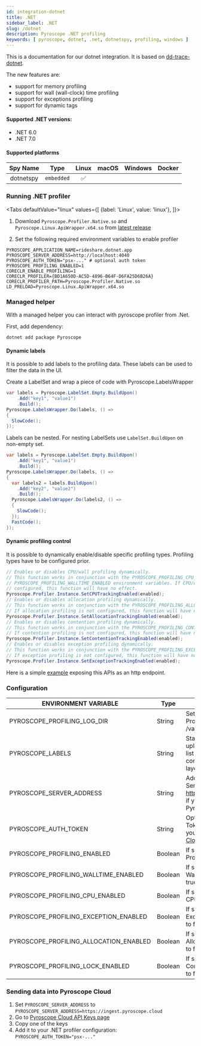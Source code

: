 ```yaml
---
id: integration-dotnet
title: .NET
sidebar_label: .NET
slug: /dotnet
description: Pyroscope .NET profiling
keywords: [ pyroscope, dotnet, .net, dotnetspy, profiling, windows ]
---
```





 
This is a documentation for our dotnet integration. It is based on [dd-trace-dotnet](https://github.com/DataDog/dd-trace-dotnet).

The new features are:
- support for memory profiling
- support for wall (wall-clock) time profiling
- support for exceptions profiling
- support for dynamic tags 

#### Supported .NET versions:
 - .NET 6.0
 - .NET 7.0
 
#### Supported platforms

| Spy Name     | Type         | Linux | macOS | Windows | Docker |
|:------------:|:------------:|:-----:|:-----:|:-------:|:------:|
| dotnetspy    | `embedded`   |   ✅  |       |         |        |


### Running .NET profiler

<Tabs
  defaultValue="linux"
  values={[
    {label: 'Linux', value: 'linux'},
  ]}>
  <TabItem value="linux">


1. Download `Pyroscope.Profiler.Native.so` and `Pyroscope.Linux.ApiWrapper.x64.so` from [latest release](https://github.com/pyroscope-io/pyroscope-dotnet/releases/)

2. Set the following required environment variables to enable profiler
```shell
PYROSCOPE_APPLICATION_NAME=rideshare.dotnet.app
PYROSCOPE_SERVER_ADDRESS=http://localhost:4040
PYROSCOPE_AUTH_TOKEN="psx-..." # optional auth token
PYROSCOPE_PROFILING_ENABLED=1
CORECLR_ENABLE_PROFILING=1
CORECLR_PROFILER={BD1A650D-AC5D-4896-B64F-D6FA25D6B26A}
CORECLR_PROFILER_PATH=Pyroscope.Profiler.Native.so
LD_PRELOAD=Pyroscope.Linux.ApiWrapper.x64.so
```

  </TabItem>




</Tabs>


### Managed helper

With a managed helper you can interact with pyroscope profiler from .Net.

First, add dependency:

```shell
dotnet add package Pyroscope
````


#### Dynamic labels
It is possible to add labels to the profiling data. These labels can be used to filter the data in the UI.

Create a LabelSet and wrap a piece of code with Pyroscope.LabelsWrapper
```java
var labels = Pyroscope.LabelSet.Empty.BuildUpon()
    .Add("key1", "value1")
    .Build();
Pyroscope.LabelsWrapper.Do(labels, () =>
{
  SlowCode();
});
```

Labels can be nested. For nesting LabelSets use `LabelSet.BuildUpon` on non-empty set.
```java
var labels = Pyroscope.LabelSet.Empty.BuildUpon()
    .Add("key1", "value1")
    .Build();
Pyroscope.LabelsWrapper.Do(labels, () =>
{
  var labels2 = labels.BuildUpon()
    .Add("key2", "value2")
    .Build();
  Pyroscope.LabelsWrapper.Do(labels2, () =>
  {
    SlowCode();
  });
  FastCode();
});
```



#### Dynamic profiling control

It is possible to dynamically enable/disable specific profiling types. Profiling types have to be configured prior.

```java
// Enables or disables CPU/wall profiling dynamically.
// This function works in conjunction with the PYROSCOPE_PROFILING_CPU_ENABLED and
// PYROSCOPE_PROFILING_WALLTIME_ENABLED environment variables. If CPU/wall profiling is not
// configured, this function will have no effect.
Pyroscope.Profiler.Instance.SetCPUTrackingEnabled(enabled);
// Enables or disables allocation profiling dynamically.
// This function works in conjunction with the PYROSCOPE_PROFILING_ALLOCATION_ENABLED environment variable.
// If allocation profiling is not configured, this function will have no effect.
Pyroscope.Profiler.Instance.SetAllocationTrackingEnabled(enabled);
// Enables or disables contention profiling dynamically.
// This function works in conjunction with the PYROSCOPE_PROFILING_CONTENTION_ENABLED environment variable.
// If contention profiling is not configured, this function will have no effect.
Pyroscope.Profiler.Instance.SetContentionTrackingEnabled(enabled);
// Enables or disables exception profiling dynamically.
// This function works in conjunction with the PYROSCOPE_PROFILING_EXCEPTION_ENABLED environment variable.
// If exception profiling is not configured, this function will have no effect.
Pyroscope.Profiler.Instance.SetExceptionTrackingEnabled(enabled);
```

Here is a simple [example](https://github.com/grafana/pyroscope/blob/main/examples/dotnet/rideshare/example/Program.cs) exposing this APIs as an http endpoint.

### Configuration

| ENVIRONMENT VARIABLE            | Type         | DESCRIPTION |
|---------------------------------|------------|-----------|
| PYROSCOPE_PROFILING_LOG_DIR            | String       | Sets the directory for .NET Profiler logs. Defaults to /var/log/pyroscope/ . |
| PYROSCOPE_LABELS                       | String       | Static labels to apply to an uploaded profile. Must be a list of key:value separated by commas such as: layer:api,team:intake. |
| PYROSCOPE_SERVER_ADDRESS                       | String       | Address of the Pyroscope Server. Use https://ingest.pyroscope.cloud if you're sending data into Pyroscope Cloud. |
| PYROSCOPE_AUTH_TOKEN                       | String       | Optional Authentication Token. Typically used when you send data into [Pyroscope Cloud](https://pyroscope.io/pricing) |
| PYROSCOPE_PROFILING_ENABLED            | Boolean      | If set to true, enables the .NET Profiler. Defaults to false. |
| PYROSCOPE_PROFILING_WALLTIME_ENABLED   | Boolean      | If set to false, disables the Wall time profiling. Defaults to true. |
| PYROSCOPE_PROFILING_CPU_ENABLED        | Boolean      | If set to false, disables the CPU profiling. Defaults to true. |
| PYROSCOPE_PROFILING_EXCEPTION_ENABLED  | Boolean      | If set to true, enables the Exceptions profiling. Defaults to false. |
| PYROSCOPE_PROFILING_ALLOCATION_ENABLED | Boolean      | If set to true, enables the Allocations profiling. Defaults to false. |
| PYROSCOPE_PROFILING_LOCK_ENABLED       | Boolean      | If set to true, enables the Lock Contention profiling. Defaults to false. |

### Sending data into Pyroscope Cloud

1. Set `PYROSCOPE_SERVER_ADDRESS` to `PYROSCOPE_SERVER_ADDRESS=https://ingest.pyroscope.cloud`
2. Go to [Pyroscope Cloud API Keys page](https://pyroscope.cloud/settings/api-keys)
3. Copy one of the keys
4. Add it to your .NET profiler configuration: `PYROSCOPE_AUTH_TOKEN="psx-..."`

